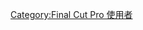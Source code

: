 {{Userbox
  |id=Final Cut Pro
  |id-c=orange
  |id-s=8
  |id-fc=#1C1C1C
  |info=该用户使用[[Final Cut Pro]]剪辑影片。
  |info-c=#f7f9fc
  |border-c=#024ca7
  |info-s=9
}}
[[Category:Final Cut Pro 使用者]]